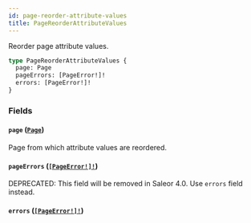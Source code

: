 ```yaml
---
id: page-reorder-attribute-values
title: PageReorderAttributeValues
---
```


Reorder page attribute values.

```graphql
type PageReorderAttributeValues {
  page: Page
  pageErrors: [PageError!]!
  errors: [PageError!]!
}
```

### Fields

#### `page` ([`Page`](/developer/api-reference/objects/page))

Page from which attribute values are reordered.

#### `pageErrors` ([`[PageError!]!`](/developer/api-reference/objects/page-error))

<span class="badge badge--warning">DEPRECATED: This field will be removed in Saleor 4.0. Use `errors` field instead.</span>

#### `errors` ([`[PageError!]!`](/developer/api-reference/objects/page-error))
